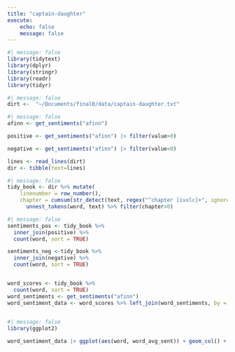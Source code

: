 ```yaml
---
title: "captain-daughter"
execute:
    echo: false
    message: false
---
```


```r
#| message: false
library(tidytext)
library(dplyr)
library(stringr)
library(readr)
library(tidyr)
```
```r
#| message: false
dirt <-  "~/Documents/final0/data/captain-daughter.txt"
```

```r
#| message: false
afinn <- get_sentiments("afinn")

positive <- get_sentiments("afinn") |> filter(value>0)

negative <- get_sentiments("afinn") |> filter(value<0)

lines <- read_lines(dirt) 
dir <- tibble(text=lines)
```

```r
#| message: false
tidy_book <- dir %>% mutate(
    linenumber = row_number(),
    chapter = cumsum(str_detect(text, regex("^chapter [ivxlc]+", ignore_case = TRUE)))) %>%
      unnest_tokens(word, text) %>% filter(chapter>0)
```

```r
#| message: false
sentiments_pos <- tidy_book %>%
  inner_join(positive) %>%
  count(word, sort = TRUE)

sentiments_neg <-tidy_book %>%
  inner_join(negative) %>%
  count(word, sort = TRUE)


word_scores <- tidy_book %>%
  count(word, sort = TRUE)
word_sentiments <- get_sentiments("afinn")
word_sentiment_data <- word_scores %>% left_join(word_sentiments, by = "word") |> mutate(word_avg_sent = n * value) %>% drop_na()
                                                     
```


```r
#| message: false
library(ggplot2)

word_sentiment_data |> ggplot(aes(word, word_avg_sent)) + geom_col() + scale_x_discrete(labels = NULL) 
```

